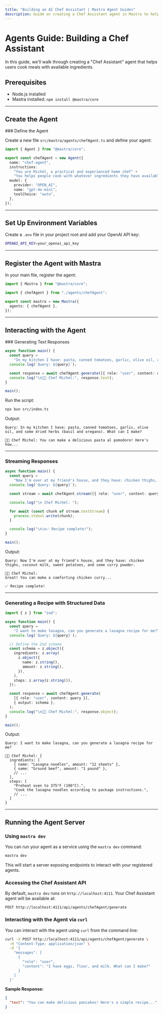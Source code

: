 ```yaml
---
title: "Building an AI Chef Assistant | Mastra Agent Guides"
description: Guide on creating a Chef Assistant agent in Mastra to help users cook meals with available ingredients.
---
```



# Agents Guide: Building a Chef Assistant

In this guide, we'll walk through creating a "Chef Assistant" agent that helps users cook meals with available ingredients.

<YouTube id="_tZhOqHCrF0" />

## Prerequisites

- Node.js installed
- Mastra installed: `npm install @mastra/core`

---

## Create the Agent

<Steps>
### Define the Agent

Create a new file `src/mastra/agents/chefAgent.ts` and define your agent:

```ts copy filename="src/mastra/agents/chefAgent.ts"
import { Agent } from "@mastra/core";

export const chefAgent = new Agent({
  name: "chef-agent",
  instructions:
    "You are Michel, a practical and experienced home chef" +
    "You helps people cook with whatever ingredients they have available.",
  model: {
    provider: "OPEN_AI",
    name: "gpt-4o-mini",
    toolChoice: "auto",
  },
});
```

---

## Set Up Environment Variables

Create a `.env` file in your project root and add your OpenAI API key:

```bash filename=".env" copy
OPENAI_API_KEY=your_openai_api_key
```

---

## Register the Agent with Mastra

In your main file, register the agent:

```ts copy filename="src/mastra/index.ts"
import { Mastra } from "@mastra/core";

import { chefAgent } from "./agents/chefAgent";

export const mastra = new Mastra({
  agents: { chefAgent },
});
```

---

</Steps >

## Interacting with the Agent

<Steps>
### Generating Text Responses

```ts copy filename="src/index.ts"
async function main() {
  const query =
    "In my kitchen I have: pasta, canned tomatoes, garlic, olive oil, and some dried herbs (basil and oregano). What can I make?";
  console.log(`Query: ${query}`);

  const response = await chefAgent.generate([{ role: "user", content: query }]);
  console.log("\n👨‍🍳 Chef Michel:", response.text);
}

main();
```

Run the script:

```bash copy
npx bun src/index.ts
```

Output:

```
Query: In my kitchen I have: pasta, canned tomatoes, garlic, olive oil, and some dried herbs (basil and oregano). What can I make?

👨‍🍳 Chef Michel: You can make a delicious pasta al pomodoro! Here's how...
```

---

### Streaming Responses

```ts copy filename="src/index.ts"
async function main() {
  const query =
    "Now I'm over at my friend's house, and they have: chicken thighs, coconut milk, sweet potatoes, and some curry powder.";
  console.log(`Query: ${query}`);

  const stream = await chefAgent.stream([{ role: "user", content: query }]);

  console.log("\n Chef Michel: ");

  for await (const chunk of stream.textStream) {
    process.stdout.write(chunk);
  }

  console.log("\n\n✅ Recipe complete!");
}

main();
```

Output:

```
Query: Now I'm over at my friend's house, and they have: chicken thighs, coconut milk, sweet potatoes, and some curry powder.

👨‍🍳 Chef Michel:
Great! You can make a comforting chicken curry...

✅ Recipe complete!
```

---

### Generating a Recipe with Structured Data

```ts copy filename="src/index.ts"
import { z } from "zod";

async function main() {
  const query =
    "I want to make lasagna, can you generate a lasagna recipe for me?";
  console.log(`Query: ${query}`);

  // Define the Zod schema
  const schema = z.object({
    ingredients: z.array(
      z.object({
        name: z.string(),
        amount: z.string(),
      }),
    ),
    steps: z.array(z.string()),
  });

  const response = await chefAgent.generate(
    [{ role: "user", content: query }],
    { output: schema },
  );
  console.log("\n👨‍🍳 Chef Michel:", response.object);
}

main();
```

Output:

```
Query: I want to make lasagna, can you generate a lasagna recipe for me?

👨‍🍳 Chef Michel: {
  ingredients: [
    { name: "Lasagna noodles", amount: "12 sheets" },
    { name: "Ground beef", amount: "1 pound" },
    // ...
  ],
  steps: [
    "Preheat oven to 375°F (190°C).",
    "Cook the lasagna noodles according to package instructions.",
    // ...
  ]
}
```

---

</Steps >

## Running the Agent Server

<Steps>

### Using `mastra dev`

You can run your agent as a service using the `mastra dev` command:

```bash copy
mastra dev
```

This will start a server exposing endpoints to interact with your registered agents.

### Accessing the Chef Assistant API

By default, `mastra dev` runs on `http://localhost:4111`. Your Chef Assistant agent will be available at:

```
POST http://localhost:4111/api/agents/chefAgent/generate
```

### Interacting with the Agent via `curl`

You can interact with the agent using `curl` from the command line:

```bash copy
curl -X POST http://localhost:4111/api/agents/chefAgent/generate \
  -H "Content-Type: application/json" \
  -d '{
    "messages": [
      {
        "role": "user",
        "content": "I have eggs, flour, and milk. What can I make?"
      }
    ]
  }'
```

**Sample Response:**

```json
{
  "text": "You can make delicious pancakes! Here's a simple recipe..."
}
```

</Steps>
